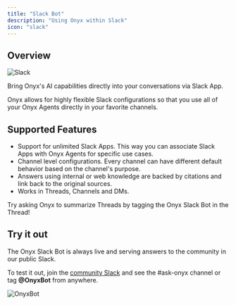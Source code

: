 ```yaml
---
title: "Slack Bot"
description: "Using Onyx within Slack"
icon: "slack"
---
```


## Overview
<img src="/assets/overview/onyx_anywhere/slack.png" alt="Slack"/>

Bring Onyx's AI capabilities directly into your conversations via Slack App.

Onyx allows for highly flexible Slack configurations so that you use all of your Onyx Agents directly in your favorite channels.

## Supported Features
- Support for unlimited Slack Apps. This way you can associate Slack Apps with Onyx Agents for specific use cases.
- Channel level configurations. Every channel can have different default behavior based on the channel's purpose.
- Answers using internal or web knowledge are backed by citations and link back to the original sources.
- Works in Threads, Channels and DMs.

<Tip>Try asking Onyx to summarize Threads by tagging the Onyx Slack Bot in the Thread!</Tip>

## Try it out
The Onyx Slack Bot is always live and serving answers to the community in our public Slack.

To test it out, join the [community Slack](https://join.slack.com/t/onyx-dot-app/shared_invite/zt-34lu4m7xg-TsKGO6h8PDvR5W27zTdyhA) and see the #ask-onyx channel or tag **@OnyxBot** from anywhere.

<img src="/assets/overview/onyx_anywhere/onyxbot.png" alt="OnyxBot"/>
